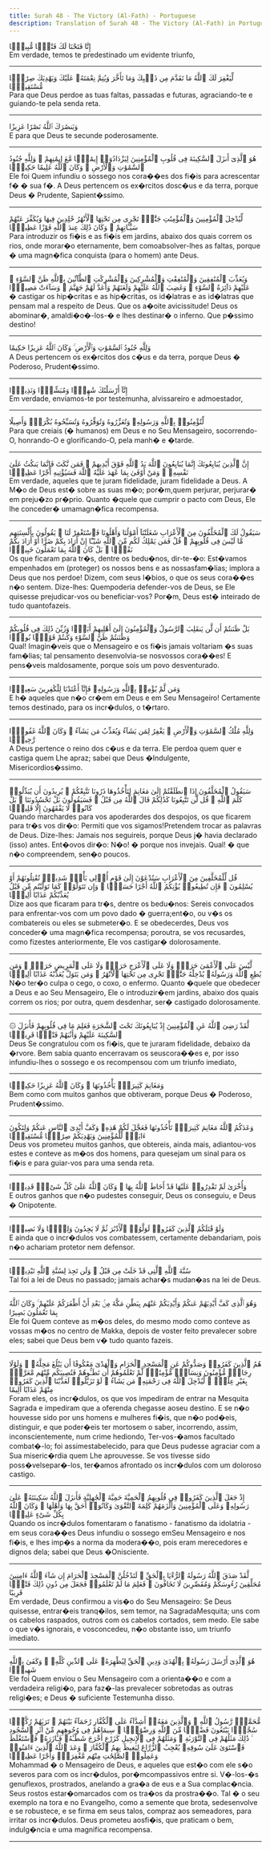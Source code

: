 ```yaml
---
title: Surah 48 - The Victory (Al-Fath) - Portuguese
description: Translation of Surah 48 - The Victory (Al-Fath) in Portuguese
---
```





<Aside type="quran" title="1">
إِنَّا فَتَحْنَا لَكَ فَتْحًۭا مُّبِينًۭا
</Aside>

<Aside type="reference" title="1">
Em verdade, temos te predestinado um evidente triunfo,
</Aside>

---

<Aside type="quran" title="2">
لِّيَغْفِرَ لَكَ ٱللَّهُ مَا تَقَدَّمَ مِن ذَنۢبِكَ وَمَا تَأَخَّرَ وَيُتِمَّ نِعْمَتَهُۥ عَلَيْكَ وَيَهْدِيَكَ صِرَٰطًۭا مُّسْتَقِيمًۭا
</Aside>

<Aside type="reference" title="2">
Para que Deus perdoe as tuas faltas, passadas e futuras, agraciando-te e guiando-te pela senda reta.
</Aside>

---

<Aside type="quran" title="3">
وَيَنصُرَكَ ٱللَّهُ نَصْرًا عَزِيزًا
</Aside>

<Aside type="reference" title="3">
E para que Deus te secunde poderosamente.
</Aside>

---

<Aside type="quran" title="4">
هُوَ ٱلَّذِىٓ أَنزَلَ ٱلسَّكِينَةَ فِى قُلُوبِ ٱلْمُؤْمِنِينَ لِيَزْدَادُوٓا۟ إِيمَٰنًۭا مَّعَ إِيمَٰنِهِمْ ۗ وَلِلَّهِ جُنُودُ ٱلسَّمَٰوَٰتِ وَٱلْأَرْضِ ۚ وَكَانَ ٱللَّهُ عَلِيمًا حَكِيمًۭا
</Aside>

<Aside type="reference" title="4">
Ele foi Quem infundiu o sossego nos cora��es dos fi�is para acrescentar f� � sua f�. A Deus pertencem os ex�rcitos dosc�us e da terra, porque Deus � Prudente, Sapient�ssimo.
</Aside>

---

<Aside type="quran" title="5">
لِّيُدْخِلَ ٱلْمُؤْمِنِينَ وَٱلْمُؤْمِنَٰتِ جَنَّٰتٍۢ تَجْرِى مِن تَحْتِهَا ٱلْأَنْهَٰرُ خَٰلِدِينَ فِيهَا وَيُكَفِّرَ عَنْهُمْ سَيِّـَٔاتِهِمْ ۚ وَكَانَ ذَٰلِكَ عِندَ ٱللَّهِ فَوْزًا عَظِيمًۭا
</Aside>

<Aside type="reference" title="5">
Para introduzir os fi�is e as fi�is em jardins, abaixo dos quais correm os rios, onde morar�o eternamente, bem comoabsolver-lhes as faltas, porque � uma magn�fica conquista (para o homem) ante Deus.
</Aside>

---

<Aside type="quran" title="6">
وَيُعَذِّبَ ٱلْمُنَٰفِقِينَ وَٱلْمُنَٰفِقَٰتِ وَٱلْمُشْرِكِينَ وَٱلْمُشْرِكَٰتِ ٱلظَّآنِّينَ بِٱللَّهِ ظَنَّ ٱلسَّوْءِ ۚ عَلَيْهِمْ دَآئِرَةُ ٱلسَّوْءِ ۖ وَغَضِبَ ٱللَّهُ عَلَيْهِمْ وَلَعَنَهُمْ وَأَعَدَّ لَهُمْ جَهَنَّمَ ۖ وَسَآءَتْ مَصِيرًۭا
</Aside>

<Aside type="reference" title="6">
� castigar os hip�critas e as hip�critas, os id�latras e as id�latras que pensam mal a respeito de Deus. Que os a�oite avicissitude! Deus os abominar�, amaldi�o�-los-� e lhes destinar� o inferno. Que p�ssimo destino!
</Aside>

---

<Aside type="quran" title="7">
وَلِلَّهِ جُنُودُ ٱلسَّمَٰوَٰتِ وَٱلْأَرْضِ ۚ وَكَانَ ٱللَّهُ عَزِيزًا حَكِيمًا
</Aside>

<Aside type="reference" title="7">
A Deus pertencem os ex�rcitos dos c�us e da terra, porque Deus � Poderoso, Prudent�ssimo.
</Aside>

---

<Aside type="quran" title="8">
إِنَّآ أَرْسَلْنَٰكَ شَٰهِدًۭا وَمُبَشِّرًۭا وَنَذِيرًۭا
</Aside>

<Aside type="reference" title="8">
Em verdade, enviamos-te por testemunha, alvissareiro e admoestador,
</Aside>

---

<Aside type="quran" title="9">
لِّتُؤْمِنُوا۟ بِٱللَّهِ وَرَسُولِهِۦ وَتُعَزِّرُوهُ وَتُوَقِّرُوهُ وَتُسَبِّحُوهُ بُكْرَةًۭ وَأَصِيلًا
</Aside>

<Aside type="reference" title="9">
Para que creiais (� humanos) em Deus e no Seu Mensageiro, socorrendo-O, honrando-O e glorificando-O, pela manh� e �tarde.
</Aside>

---

<Aside type="quran" title="10">
إِنَّ ٱلَّذِينَ يُبَايِعُونَكَ إِنَّمَا يُبَايِعُونَ ٱللَّهَ يَدُ ٱللَّهِ فَوْقَ أَيْدِيهِمْ ۚ فَمَن نَّكَثَ فَإِنَّمَا يَنكُثُ عَلَىٰ نَفْسِهِۦ ۖ وَمَنْ أَوْفَىٰ بِمَا عَٰهَدَ عَلَيْهُ ٱللَّهَ فَسَيُؤْتِيهِ أَجْرًا عَظِيمًۭا
</Aside>

<Aside type="reference" title="10">
Em verdade, aqueles que te juram fidelidade, juram fidelidade a Deus. A M�o de Deus est� sobre as suas m�o; por�m,quem perjurar, perjurar� em preju�zo pr�prio. Quanto �quele que cumprir o pacto com Deus, Ele lhe conceder� umamagn�fica recompensa.
</Aside>

---

<Aside type="quran" title="11">
سَيَقُولُ لَكَ ٱلْمُخَلَّفُونَ مِنَ ٱلْأَعْرَابِ شَغَلَتْنَآ أَمْوَٰلُنَا وَأَهْلُونَا فَٱسْتَغْفِرْ لَنَا ۚ يَقُولُونَ بِأَلْسِنَتِهِم مَّا لَيْسَ فِى قُلُوبِهِمْ ۚ قُلْ فَمَن يَمْلِكُ لَكُم مِّنَ ٱللَّهِ شَيْـًٔا إِنْ أَرَادَ بِكُمْ ضَرًّا أَوْ أَرَادَ بِكُمْ نَفْعًۢا ۚ بَلْ كَانَ ٱللَّهُ بِمَا تَعْمَلُونَ خَبِيرًۢا
</Aside>

<Aside type="reference" title="11">
Os que ficaram para tr�s, dentre os bedu�nos, dir-te-�o: Est�vamos empenhados em (proteger) os nossos bens e as nossasfam�lias; implora a Deus que nos perdoe! Dizem, com seus l�bios, o que os seus cora��es n�o sentem. Dize-lhes: Quempoderia defender-vos de Deus, se Ele quisesse prejudicar-vos ou beneficiar-vos? Por�m, Deus est� inteirado de tudo quantofazeis.
</Aside>

---

<Aside type="quran" title="12">
بَلْ ظَنَنتُمْ أَن لَّن يَنقَلِبَ ٱلرَّسُولُ وَٱلْمُؤْمِنُونَ إِلَىٰٓ أَهْلِيهِمْ أَبَدًۭا وَزُيِّنَ ذَٰلِكَ فِى قُلُوبِكُمْ وَظَنَنتُمْ ظَنَّ ٱلسَّوْءِ وَكُنتُمْ قَوْمًۢا بُورًۭا
</Aside>

<Aside type="reference" title="12">
Qual! Imagin�veis que o Mensageiro e os fi�is jamais voltariam �s suas fam�lias; tal pensamento desenvolvia-se nosvossos cora��es! E pens�veis maldosamente, porque sois um povo desventurado.
</Aside>

---

<Aside type="quran" title="13">
وَمَن لَّمْ يُؤْمِنۢ بِٱللَّهِ وَرَسُولِهِۦ فَإِنَّآ أَعْتَدْنَا لِلْكَٰفِرِينَ سَعِيرًۭا
</Aside>

<Aside type="reference" title="13">
E h� aqueles que n�o cr�em em Deus e em Seu Mensageiro! Certamente temos destinado, para os incr�dulos, o t�rtaro.
</Aside>

---

<Aside type="quran" title="14">
وَلِلَّهِ مُلْكُ ٱلسَّمَٰوَٰتِ وَٱلْأَرْضِ ۚ يَغْفِرُ لِمَن يَشَآءُ وَيُعَذِّبُ مَن يَشَآءُ ۚ وَكَانَ ٱللَّهُ غَفُورًۭا رَّحِيمًۭا
</Aside>

<Aside type="reference" title="14">
A Deus pertence o reino dos c�us e da terra. Ele perdoa quem quer e castiga quem Lhe apraz; sabei que Deus �Indulgente, Misericordios�ssimo.
</Aside>

---

<Aside type="quran" title="15">
سَيَقُولُ ٱلْمُخَلَّفُونَ إِذَا ٱنطَلَقْتُمْ إِلَىٰ مَغَانِمَ لِتَأْخُذُوهَا ذَرُونَا نَتَّبِعْكُمْ ۖ يُرِيدُونَ أَن يُبَدِّلُوا۟ كَلَٰمَ ٱللَّهِ ۚ قُل لَّن تَتَّبِعُونَا كَذَٰلِكُمْ قَالَ ٱللَّهُ مِن قَبْلُ ۖ فَسَيَقُولُونَ بَلْ تَحْسُدُونَنَا ۚ بَلْ كَانُوا۟ لَا يَفْقَهُونَ إِلَّا قَلِيلًۭا
</Aside>

<Aside type="reference" title="15">
Quando marchardes para vos apoderardes dos despojos, os que ficarem para tr�s vos dir�o: Permiti que vos sigamos!Pretendem trocar as palavras de Deus. Dize-lhes: Jamais nos seguireis, porque Deus j� havia declarado (isso) antes. Ent�ovos dir�o: N�o! � porque nos invejais. Qual! � que n�o compreendem, sen�o poucos.
</Aside>

---

<Aside type="quran" title="16">
قُل لِّلْمُخَلَّفِينَ مِنَ ٱلْأَعْرَابِ سَتُدْعَوْنَ إِلَىٰ قَوْمٍ أُو۟لِى بَأْسٍۢ شَدِيدٍۢ تُقَٰتِلُونَهُمْ أَوْ يُسْلِمُونَ ۖ فَإِن تُطِيعُوا۟ يُؤْتِكُمُ ٱللَّهُ أَجْرًا حَسَنًۭا ۖ وَإِن تَتَوَلَّوْا۟ كَمَا تَوَلَّيْتُم مِّن قَبْلُ يُعَذِّبْكُمْ عَذَابًا أَلِيمًۭا
</Aside>

<Aside type="reference" title="16">
Dize aos que ficaram para tr�s, dentre os bedu�nos: Sereis convocados para enfrentar-vos com um povo dado � guerra;ent�o, ou v�s os combatereis ou eles se submeter�o. E se obedecerdes, Deus vos conceder� uma magn�fica recompensa; poroutra, se vos recusardes, como fizestes anteriormente, Ele vos castigar� dolorosamente.
</Aside>

---

<Aside type="quran" title="17">
لَّيْسَ عَلَى ٱلْأَعْمَىٰ حَرَجٌۭ وَلَا عَلَى ٱلْأَعْرَجِ حَرَجٌۭ وَلَا عَلَى ٱلْمَرِيضِ حَرَجٌۭ ۗ وَمَن يُطِعِ ٱللَّهَ وَرَسُولَهُۥ يُدْخِلْهُ جَنَّٰتٍۢ تَجْرِى مِن تَحْتِهَا ٱلْأَنْهَٰرُ ۖ وَمَن يَتَوَلَّ يُعَذِّبْهُ عَذَابًا أَلِيمًۭا
</Aside>

<Aside type="reference" title="17">
N�o ter�o culpa o cego, o coxo, o enfermo. Quanto �quele que obedecer a Deus e ao Seu Mensageiro, Ele o introduzir�em jardins, abaixo dos quais correm os rios; por outra, quem desdenhar, ser� castigado dolorosamente.
</Aside>

---

<Aside type="quran" title="18">
۞ لَّقَدْ رَضِىَ ٱللَّهُ عَنِ ٱلْمُؤْمِنِينَ إِذْ يُبَايِعُونَكَ تَحْتَ ٱلشَّجَرَةِ فَعَلِمَ مَا فِى قُلُوبِهِمْ فَأَنزَلَ ٱلسَّكِينَةَ عَلَيْهِمْ وَأَثَٰبَهُمْ فَتْحًۭا قَرِيبًۭا
</Aside>

<Aside type="reference" title="18">
Deus Se congratulou com os fi�is, que te juraram fidelidade, debaixo da �rvore. Bem sabia quanto encerravam os seuscora��es e, por isso infundiu-lhes o sossego e os recompensou com um triunfo imediato,
</Aside>

---

<Aside type="quran" title="19">
وَمَغَانِمَ كَثِيرَةًۭ يَأْخُذُونَهَا ۗ وَكَانَ ٱللَّهُ عَزِيزًا حَكِيمًۭا
</Aside>

<Aside type="reference" title="19">
Bem como com muitos ganhos que obtiveram, porque Deus � Poderoso, Prudent�ssimo.
</Aside>

---

<Aside type="quran" title="20">
وَعَدَكُمُ ٱللَّهُ مَغَانِمَ كَثِيرَةًۭ تَأْخُذُونَهَا فَعَجَّلَ لَكُمْ هَٰذِهِۦ وَكَفَّ أَيْدِىَ ٱلنَّاسِ عَنكُمْ وَلِتَكُونَ ءَايَةًۭ لِّلْمُؤْمِنِينَ وَيَهْدِيَكُمْ صِرَٰطًۭا مُّسْتَقِيمًۭا
</Aside>

<Aside type="reference" title="20">
Deus vos prometeu muitos ganhos, que obtereis, ainda mais, adiantou-vos estes e conteve as m�os dos homens, para quesejam um sinal para os fi�is e para guiar-vos para uma senda reta.
</Aside>

---

<Aside type="quran" title="21">
وَأُخْرَىٰ لَمْ تَقْدِرُوا۟ عَلَيْهَا قَدْ أَحَاطَ ٱللَّهُ بِهَا ۚ وَكَانَ ٱللَّهُ عَلَىٰ كُلِّ شَىْءٍۢ قَدِيرًۭا
</Aside>

<Aside type="reference" title="21">
E outros ganhos que n�o pudestes conseguir, Deus os conseguiu, e Deus � Onipotente.
</Aside>

---

<Aside type="quran" title="22">
وَلَوْ قَٰتَلَكُمُ ٱلَّذِينَ كَفَرُوا۟ لَوَلَّوُا۟ ٱلْأَدْبَٰرَ ثُمَّ لَا يَجِدُونَ وَلِيًّۭا وَلَا نَصِيرًۭا
</Aside>

<Aside type="reference" title="22">
E ainda que o incr�dulos vos combatessem, certamente debandariam, pois n�o achariam protetor nem defensor.
</Aside>

---

<Aside type="quran" title="23">
سُنَّةَ ٱللَّهِ ٱلَّتِى قَدْ خَلَتْ مِن قَبْلُ ۖ وَلَن تَجِدَ لِسُنَّةِ ٱللَّهِ تَبْدِيلًۭا
</Aside>

<Aside type="reference" title="23">
Tal foi a lei de Deus no passado; jamais achar�s mudan�as na lei de Deus.
</Aside>

---

<Aside type="quran" title="24">
وَهُوَ ٱلَّذِى كَفَّ أَيْدِيَهُمْ عَنكُمْ وَأَيْدِيَكُمْ عَنْهُم بِبَطْنِ مَكَّةَ مِنۢ بَعْدِ أَنْ أَظْفَرَكُمْ عَلَيْهِمْ ۚ وَكَانَ ٱللَّهُ بِمَا تَعْمَلُونَ بَصِيرًا
</Aside>

<Aside type="reference" title="24">
Ele foi Quem conteve as m�os deles, do mesmo modo como conteve as vossas m�os no centro de Makka, depois de voster feito prevalecer sobre eles; sabei que Deus bem v� tudo quanto fazeis.
</Aside>

---

<Aside type="quran" title="25">
هُمُ ٱلَّذِينَ كَفَرُوا۟ وَصَدُّوكُمْ عَنِ ٱلْمَسْجِدِ ٱلْحَرَامِ وَٱلْهَدْىَ مَعْكُوفًا أَن يَبْلُغَ مَحِلَّهُۥ ۚ وَلَوْلَا رِجَالٌۭ مُّؤْمِنُونَ وَنِسَآءٌۭ مُّؤْمِنَٰتٌۭ لَّمْ تَعْلَمُوهُمْ أَن تَطَـُٔوهُمْ فَتُصِيبَكُم مِّنْهُم مَّعَرَّةٌۢ بِغَيْرِ عِلْمٍۢ ۖ لِّيُدْخِلَ ٱللَّهُ فِى رَحْمَتِهِۦ مَن يَشَآءُ ۚ لَوْ تَزَيَّلُوا۟ لَعَذَّبْنَا ٱلَّذِينَ كَفَرُوا۟ مِنْهُمْ عَذَابًا أَلِيمًا
</Aside>

<Aside type="reference" title="25">
Foram eles, os incr�dulos, os que vos impediram de entrar na Mesquita Sagrada e impediram que a oferenda chegasse aoseu destino. E se n�o houvesse sido por uns homens e mulheres fi�is, que n�o pod�eis, distinguir, e que poder�eis ter mortosem o saber, incorrendo, assim, inconscientemente, num crime hediondo, Ter-vos-�amos facultado combat�-lo; foi assimestabelecido, para que Deus pudesse agraciar com a Sua miseric�rdia quem Lhe aprouvesse. Se vos tivesse sido poss�velsepar�-los, ter�amos afrontado os incr�dulos com um doloroso castigo.
</Aside>

---

<Aside type="quran" title="26">
إِذْ جَعَلَ ٱلَّذِينَ كَفَرُوا۟ فِى قُلُوبِهِمُ ٱلْحَمِيَّةَ حَمِيَّةَ ٱلْجَٰهِلِيَّةِ فَأَنزَلَ ٱللَّهُ سَكِينَتَهُۥ عَلَىٰ رَسُولِهِۦ وَعَلَى ٱلْمُؤْمِنِينَ وَأَلْزَمَهُمْ كَلِمَةَ ٱلتَّقْوَىٰ وَكَانُوٓا۟ أَحَقَّ بِهَا وَأَهْلَهَا ۚ وَكَانَ ٱللَّهُ بِكُلِّ شَىْءٍ عَلِيمًۭا
</Aside>

<Aside type="reference" title="26">
Quando os incr�dulos fomentaram o fanatismo - fanatismo da idolatria - em seus cora��es Deus infundiu o sossego emSeu Mensageiro e nos fi�is, e lhes imp�s a norma da modera��o, pois eram merecedores e dignos dela; sabei que Deus �Onisciente.
</Aside>

---

<Aside type="quran" title="27">
لَّقَدْ صَدَقَ ٱللَّهُ رَسُولَهُ ٱلرُّءْيَا بِٱلْحَقِّ ۖ لَتَدْخُلُنَّ ٱلْمَسْجِدَ ٱلْحَرَامَ إِن شَآءَ ٱللَّهُ ءَامِنِينَ مُحَلِّقِينَ رُءُوسَكُمْ وَمُقَصِّرِينَ لَا تَخَافُونَ ۖ فَعَلِمَ مَا لَمْ تَعْلَمُوا۟ فَجَعَلَ مِن دُونِ ذَٰلِكَ فَتْحًۭا قَرِيبًا
</Aside>

<Aside type="reference" title="27">
Em verdade, Deus confirmou a vis�o do Seu Mensageiro: Se Deus quisesse, entrar�eis tranq�ilos, sem temor, na SagradaMesquita; uns com os cabelos raspados, outros com os cabelos cortados, sem medo. Ele sabe o que v�s ignorais, e vosconcedeu, n�o obstante isso, um triunfo imediato.
</Aside>

---

<Aside type="quran" title="28">
هُوَ ٱلَّذِىٓ أَرْسَلَ رَسُولَهُۥ بِٱلْهُدَىٰ وَدِينِ ٱلْحَقِّ لِيُظْهِرَهُۥ عَلَى ٱلدِّينِ كُلِّهِۦ ۚ وَكَفَىٰ بِٱللَّهِ شَهِيدًۭا
</Aside>

<Aside type="reference" title="28">
Ele foi Quem enviou o Seu Mensageiro com a orienta��o e com a verdadeira religi�o, para faz�-las prevalecer sobretodas as outras religi�es; e Deus � suficiente Testemunha disso.
</Aside>

---

<Aside type="quran" title="29">
مُّحَمَّدٌۭ رَّسُولُ ٱللَّهِ ۚ وَٱلَّذِينَ مَعَهُۥٓ أَشِدَّآءُ عَلَى ٱلْكُفَّارِ رُحَمَآءُ بَيْنَهُمْ ۖ تَرَىٰهُمْ رُكَّعًۭا سُجَّدًۭا يَبْتَغُونَ فَضْلًۭا مِّنَ ٱللَّهِ وَرِضْوَٰنًۭا ۖ سِيمَاهُمْ فِى وُجُوهِهِم مِّنْ أَثَرِ ٱلسُّجُودِ ۚ ذَٰلِكَ مَثَلُهُمْ فِى ٱلتَّوْرَىٰةِ ۚ وَمَثَلُهُمْ فِى ٱلْإِنجِيلِ كَزَرْعٍ أَخْرَجَ شَطْـَٔهُۥ فَـَٔازَرَهُۥ فَٱسْتَغْلَظَ فَٱسْتَوَىٰ عَلَىٰ سُوقِهِۦ يُعْجِبُ ٱلزُّرَّاعَ لِيَغِيظَ بِهِمُ ٱلْكُفَّارَ ۗ وَعَدَ ٱللَّهُ ٱلَّذِينَ ءَامَنُوا۟ وَعَمِلُوا۟ ٱلصَّٰلِحَٰتِ مِنْهُم مَّغْفِرَةًۭ وَأَجْرًا عَظِيمًۢا
</Aside>

<Aside type="reference" title="29">
Mohammad � o Mensageiro de Deus, e aqueles que est�o com ele s�o severos para com os incr�dulos, por�mcompassivos entre si. V�-los-�s genuflexos, prostrados, anelando a gra�a de eus e a Sua complac�ncia. Seus rostos estar�omarcados com os tra�os da prostra��o. Tal � o seu exemplo na tora e no Evangelho, como a semente que brota, sedesenvolve e se robustece, e se firma em seus talos, compraz aos semeadores, para irritar os incr�dulos. Deus prometeu aosfi�is, que praticam o bem, indulg�ncia e uma magnifica recompensa.
</Aside>

---
